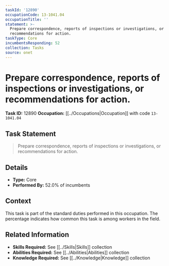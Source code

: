 ```yaml
---
taskId: '12890'
occupationCode: 13-1041.04
occupationTitle: ''
statement: >-
  Prepare correspondence, reports of inspections or investigations, or
  recommendations for action.
taskType: Core
incumbentsResponding: 52
collection: Tasks
source: onet
---
```

# Prepare correspondence, reports of inspections or investigations, or recommendations for action.

**Task ID:** 12890
**Occupation:** [[../Occupations|Occupation]] with code `13-1041.04`

## Task Statement

> Prepare correspondence, reports of inspections or investigations, or recommendations for action.

## Details

- **Type:** Core
- **Performed By:** 52.0% of incumbents

## Context

This task is part of the standard duties performed in this occupation. The percentage indicates how common this task is among workers in the field.

## Related Information

- **Skills Required:** See [[../Skills|Skills]] collection
- **Abilities Required:** See [[../Abilities|Abilities]] collection
- **Knowledge Required:** See [[../Knowledge|Knowledge]] collection
